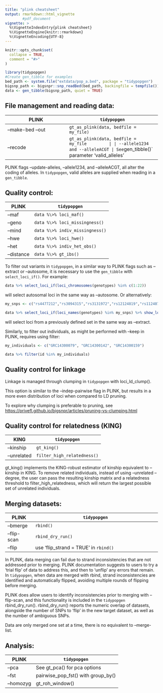 ```yaml
---
title: "plink cheatsheet"
output: rmarkdown::html_vignette
        #pdf_document
vignette: >
  %\VignetteIndexEntry{plink cheatsheet}
  %\VignetteEngine{knitr::rmarkdown}
  %\VignetteEncoding{UTF-8}
---
```


```r
knitr::opts_chunk$set(
  collapse = TRUE,
  comment = "#>"
)
```

```r
library(tidypopgen)
#Create gen_tibble for examples
bed_path <- system.file("extdata/pop_a.bed", package = "tidypopgen")
bigsnp_path <- bigsnpr::snp_readBed(bed_path, backingfile = tempfile())
data <- gen_tibble(bigsnp_path, quiet = TRUE)
```

## File management and reading data:

| PLINK                         | `tidypopgen`                                 |
|-------------------------------|----------------------------------------------|
| --make-bed --out              | `gt_as_plink(data, bedfile = my_file)`       |
| --recode                      | `gt_as_plink(data, bedfile = my_file         |
| --allele1234 and --alleleACGT | See `gen_tibble()` parameter 'valid_alleles' |

PLINK flags --update-alleles, --allele1234, and --alleleACGT, all alter the coding of alleles. In `tidypopgen`, valid alleles are supplied when reading in a `gen_tibble`.

## Quality control:

| PLINK      | `tidypopgen`                      |
|------------|---------------------------------|
| --maf      | `data %\>% loci_maf()`          |
| --geno     | `data %\>% loci_missingness()`  |
| --mind     | `data %\>% indiv_missingness()` |
| --hwe      | `data %\>% loci_hwe()`          |
| --het      | `data %\>% indiv_het_obs()`     |
| --distance | `data %\>% gt_ibs()`            |

To filter out variants in `tidypopgen`, in a similar way to PLINK flags such as --extract or --autosome, it is necessary to use the `gen_tibble` with `select_loci_if()`. For example:

```r
data %>% select_loci_if(loci_chromosomes(genotypes) %in% c(1:22)) 
```

will select autosomal loci in the same way as --autosome. Or alternatively:

```r
my_snps <- c("rs4477212","rs3094315","rs3131972","rs12124819","rs11240777")

data %>% select_loci_if(loci_names(genotypes) %in% my_snps) %>% show_loci()
```

will select loci from a previously defined set in the same way as --extract.

Similarly, to filter out individuals, as might be performed with --keep in PLINK, requires using filter:

```r
my_individuals <- c("GRC14300079", "GRC14300142", "GRC14300159")

data %>% filter(id %in% my_individuals)
```

## Quality control for linkage

Linkage is managed through clumping in `tidypopgen` with loci_ld_clump().

This option is similar to the --indep-pairwise flag in PLINK, but results in a more even distribution of loci when compared to LD pruning.

To explore why clumping is preferable to pruning, see <https://privefl.github.io/bigsnpr/articles/pruning-vs-clumping.html>

## Quality control for relatedness (KING)

| KING        | `tidypopgen`                  |
|-------------|-----------------------------|
| --kinship   | `gt_king()`                 |
| --unrelated | `filter_high_relatedness()` |

gt_king() implements the KING-robust estimator of kinship equivalent to --kinship in KING. To remove related individuals, instead of using --unrelated --degree, the user can pass the resulting kinship matrix and a relatedness threshold to filter_high_relatedness, which will return the largest possible set of unrelated individuals.

## Merging datasets:

| PLINK       | `tidypopgen`                                             |
|-------------|--------------------------------------------------------|
| --bmerge    | `rbind()`                                              |
| --flip-scan | `rbind_dry_run()`                                      |
| --flip      | use 'flip_strand = TRUE' in `rbind()`                     |

In PLINK, data merging can fail due to strand inconsistencies that are not addressed prior to merging. PLINK documentation suggests to users to try a 'trial flip' of data to address this, and then to 'unflip' any errors that remain. In `tidypopgen`, when data are merged with rbind, strand inconsistencies are identified and automatically flipped, avoiding multiple rounds of flipping before merging.

PLINK does allow users to identify inconsistencies prior to merging with --flip-scan, and this functionality is included in the `tidypopgen` rbind_dry_run(). rbind_dry_run() reports the numeric overlap of datasets, alongside the number of SNPs to 'flip' in the new target dataset, as well as the number of ambiguous SNPs.

Data are only merged one set at a time, there is no equivalent to --merge-list.

## Analysis:

| PLINK     | `tidypopgen`                         |
|-----------|------------------------------------|
| --pca     | See gt_pca() for pca options       |
| --fst     | pairwise_pop_fst() with group_by() |
| --homozyg | gt_roh_window()                    |




